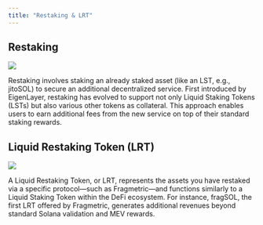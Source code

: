 ```yaml
---
title: "Restaking & LRT"
---
```


## **Restaking**

<Frame>
  <img src="/images/fragmetric_protocol_1.png" />
</Frame>

Restaking involves staking an already staked asset (like an LST, e.g., jitoSOL) to secure an additional decentralized service. First introduced by EigenLayer, restaking has evolved to support not only Liquid Staking Tokens (LSTs) but also various other tokens as collateral. This approach enables users to earn additional fees from the new service on top of their standard staking rewards.  &#x20;

## **Liquid Restaking Token (LRT)**

<Frame>
  <img src="/images/fragmetric_protocol_2.png" />
</Frame>

A Liquid Restaking Token, or LRT, represents the assets you have restaked via a specific protocol—such as Fragmetric—and functions similarly to a Liquid Staking Token within the DeFi ecosystem. For instance, fragSOL, the first LRT offered by Fragmetric, generates additional revenues beyond standard Solana validation and MEV rewards.

&#x20; &#x20;